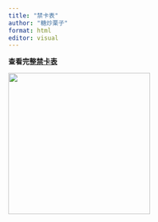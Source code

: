 ```yaml
---
title: "禁卡表"
author: "糖炒栗子"
format: html
editor: visual
---
```


**查看完整[禁卡表](https://onedrive.live.com/edit?action=edit&id=57B6E6B8B4415384!108&resid=57B6E6B8B4415384!108&ithint=file%2cxlsx&ct=1723808618424&wdOrigin=OFFICECOM-WEB.START.UPLOAD&wdPreviousSessionSrc=HarmonyWeb&wdPreviousSession=986b45d3-b725-4be6-b258-29450fba1fe3&wdo=2&cid=57b6e6b8b4415384)**

![](Picture/禁卡表1.png){width="284"}
